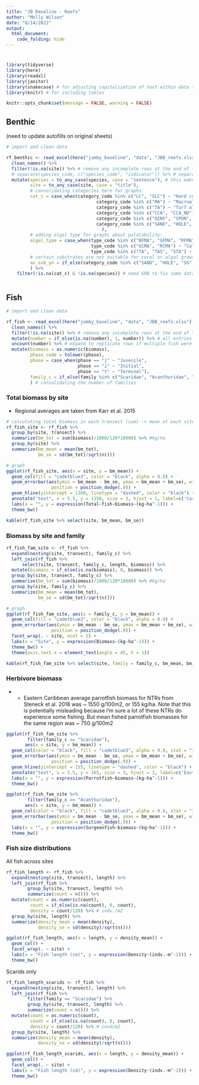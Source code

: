 ```yaml
---
title: "JB Baseline - Reefs"
author: "Molly Wilson"
date: "8/14/2022"
output: 
  html_document:
    code_folding: hide
---
```


# {.tabset}

```r
library(tidyverse)
library(here) 
library(readxl) 
library(janitor)
library(snakecase) # for adjusting capitalization of text within data (e.g., species names)
library(knitr) # for including tables

knitr::opts_chunk$set(message = FALSE, warning = FALSE)
```

## Benthic
(need to update autofills on original sheets)
```r
# import and clean data

rf_benthic <- read_excel(here("jumby_baseline", "data", "JBB_reefs.xlsx"), sheet = "benthic") %>%  
  clean_names() %>%
  filter(!is.na(site)) %>% # remove any incomplete rows at the end of the data
  # separate(species_code, c("species_code", "indicator")) %>% # separating variables with an underscore into two columns
  mutate(species = to_any_case(species, case = "sentence"), # this makes sure species names are correctly capitalized
         site = to_any_case(site, case = "title"),
         # consolidating categories here for graphs:
         cat_c = case_when(category_code %in% c("LC", "SLC") ~ "Hard corals",
                                  category_code %in% c("MA") ~ "Macroalgae",
                                  category_code %in% c("TA") ~ "Turf algae",
                                  category_code %in% c("CCA", "CCA_ND") ~ "CCA",
                                  category_code %in% c("OINV", "SPON", "AINV", "CYAN", "PEY") ~ "Other competitors",
                                  category_code %in% c("SAND", "HOLE", "SG", "PAVE") ~ "Other substratum"
                                    ),
         # adding algal type for graphs about palatability:
         algal_type = case_when(type_code %in% c("BFMA", "GFMA", "RFMA") ~ "Fleshy macroalgae",
                                type_code %in% c("GCMA", "RCMA") ~ "Calcareous macroalgae",
                                type_code %in% c("TA", "TAS", "STA") ~ "Turf algae"),
         # certain substrates are not suitable for coral or algal growth, so should not detract from percent cover
         av_sub_yn = if_else(category_code %in% c("SAND", "HOLE", "SG", "PAVE"), "no", "yes")
         ) %>%
    filter(!is.na(cat_c) & !is.na(species)) # need GRB to fix some data errors, but using this for now
```

```r

```

## Fish

```r
# import and clean data

rf_fish <- read_excel(here("jumby_baseline", "data", "JBB_reefs.xlsx"), sheet = "fish") %>%  
  clean_names() %>%
  filter(!is.na(site)) %>% # remove any incomplete rows at the end of the data
  mutate(number = if_else(is.na(number), 1, number)) %>% # all entries with no number specified were single observations
  uncount(number) %>% # expand to replicate rows if multiple fish were recorded to look at length distributions
  mutate(biomass = as.numeric(biomass),
         phase_code = tolower(phase),
         phase = case_when(phase == "j" ~ "Juvenile",
                           phase == "i" ~ "Initial",
                           phase == "t" ~ "Terminal"),
         family_c = if_else(family %in% c("Scaridae", "Acanthuridae", "Haemulidae", "Serranidae", "Lutjanidae", "Balistidae", "Pomacentridae"), family, "Other")
         ) # consolidating the number of families
```

### Total biomass by site
* Regional averages are taken from Karr et al. 2015
```r
# calculating total biomass in each transect (sum) -> mean at each site
rf_fish_site <- rf_fish %>% 
  group_by(site, transect) %>%
  summarize(bm_tot = sum(biomass)/1000/120*10000) %>% #kg/ha
  group_by(site) %>%
  summarize(bm_mean = mean(bm_tot),
            bm_se = sd(bm_tot)/sqrt(n()))

# graph
ggplot(rf_fish_site, aes(x = site, y = bm_mean)) +
  geom_col(fill = "cadetblue3", color = "black", alpha = 0.8) +
  geom_errorbar(aes(ymin = bm_mean - bm_se, ymax = bm_mean + bm_se), width = .2,
                 position = position_dodge(.9)) +
  geom_hline(yintercept = 1300, linetype = "dashed", color = "black") +
  annotate("text", x = 5.5, y = 1350, size = 3, hjust = 1, label=c('Caribbean mean unfished biomass')) +
  labs(x = "", y = expression(Total~fish~biomass~(kg~ha^-1))) +
  theme_bw()

kable(rf_fish_site %>% select(site, bm_mean, bm_se))
```

### Biomass by site and family
```r
rf_fish_fam_site <- rf_fish %>% 
  expand(nesting(site, transect), family_c) %>%
  left_join(rf_fish %>%
      select(site, transect, family_c, length, biomass)) %>%
  mutate(biomass = if_else(is.na(biomass), 0, biomass)) %>%
  group_by(site, transect, family_c) %>%
  summarize(bm_tot = sum(biomass)/1000/120*10000) %>% #kg/ha
  group_by(site, family_c) %>%
  summarize(bm_mean = mean(bm_tot),
            bm_se = sd(bm_tot)/sqrt(n()))

# graph
ggplot(rf_fish_fam_site, aes(x = family_c, y = bm_mean)) +
  geom_col(fill = "cadetblue3", color = "black", alpha = 0.9) +
  geom_errorbar(aes(ymin = bm_mean - bm_se, ymax = bm_mean + bm_se), width = .2,
                 position = position_dodge(.9)) +
  facet_wrap(. ~ site, ncol = 2) +
  labs(x = "Site", y = expression(Biomass~(kg~ha^-1))) +
  theme_bw() +
  theme(axis.text.x = element_text(angle = 45, h = 1))

kable(rf_fish_fam_site %>% select(site, family = family_c, bm_mean, bm_se))
```

### Herbivore biomass
*  - Eastern Caribbean average parrotfish biomass for NTRs from Steneck et al. 2018 was ~ 1550 g/100m2, or 155 kg/ha. Note that this is potentially misleading because I'm sure a lot of these NTRs do experience some fishing. But mean fished parrotfish biomasses for the same region was ~ 750 g/100m2
```r
ggplot(rf_fish_fam_site %>%
        filter(family_c == "Scaridae"),
       aes(x = site, y = bm_mean)) +
  geom_col(color = "black", fill = "cadetblue3", alpha = 0.8, stat = "identity", position = position_dodge()) +
  geom_errorbar(aes(ymin = bm_mean - bm_se, ymax = bm_mean + bm_se), width = .2,
                 position = position_dodge(.9)) +
  geom_hline(yintercept = 155, linetype = "dashed", color = "black") +
  annotate("text", x = 5.5, y = 165, size = 3, hjust = 1, label=c('Eastern Caribbean mean unfished biomass')) +
  labs(x = "", y = expression(Parrotfish~biomass~(kg~ha^-1))) +
  theme_bw()

ggplot(rf_fish_fam_site %>%
        filter(family_c == "Acanthuridae"),
       aes(x = site, y = bm_mean)) +
  geom_col(color = "black", fill = "cadetblue3", alpha = 0.8, stat = "identity", position = position_dodge()) +
  geom_errorbar(aes(ymin = bm_mean - bm_se, ymax = bm_mean + bm_se), width = .2,
                 position = position_dodge(.9)) +
  labs(x = "", y = expression(Surgeonfish~biomass~(kg~ha^-1))) +
  theme_bw()
```

### Fish size distributions

All fish across sites

```r
rf_fish_length <- rf_fish %>%
  expand(nesting(site, transect), length) %>%
  left_join(rf_fish %>%
        group_by(site, transect, length) %>%
        summarize(count = n())) %>%
  mutate(count = as.numeric(count),
         count = if_else(is.na(count), 0, count),
         density = count/120) %>% # indv./m2
  group_by(site, length) %>%
  summarize(density_mean = mean(density),
            density_se = sd(density)/sqrt(n()))

ggplot(rf_fish_length, aes(x = length, y = density_mean)) +
  geom_col() +
  facet_wrap(. ~ site) +
  labs(x = "Fish length (cm)", y = expression(Density~(indv.~m^-2))) +
  theme_bw()
```

Scarids only

```r
rf_fish_length_scarids <- rf_fish %>%
  expand(nesting(site, transect), length) %>%
  left_join(rf_fish %>%
        filter(family == "Scaridae") %>%
        group_by(site, transect, length) %>%
        summarize(count = n())) %>%
  mutate(count = as.numeric(count),
         count = if_else(is.na(count), 0, count),
         density = count/120) %>% # invd/m2
  group_by(site, length) %>%
  summarize(density_mean = mean(density),
            density_se = sd(density)/sqrt(n()))

ggplot(rf_fish_length_scarids, aes(x = length, y = density_mean)) +
  geom_col() +
  facet_wrap(. ~ site) +
  labs(x = "Fish length (cm)", y = expression(Density~(indv.~m^-2))) +
  theme_bw()
```

